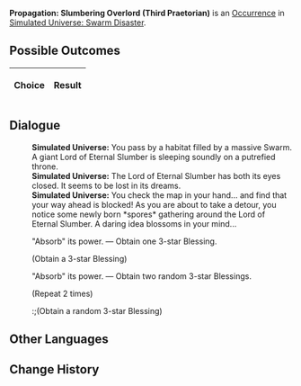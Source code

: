 {{Simulated Universe Event Infobox
|title         = Propagation: Slumbering Overlord (Third Praetorian)
|image         = Random Event 4.png
|type          =
|domains_su    = 
|domains_ext   = 
|domains_swarm = Swarm
|domains_gng   = 
|requirements  =
|prev          = {{tx}}
|next          = {{tx}}
|indexRewards  =
|characters    = 
}}
'''Propagation: Slumbering Overlord (Third Praetorian)''' is an [[Simulated Universe/Occurrence|Occurrence]] in [[Simulated Universe: Swarm Disaster]].

==Possible Outcomes==
{| class="article-table"
!Choice
!Result

|}

<!--
==Gameplay Notes==

-->
==Dialogue==
{{Dialogue Start}}
:'''Simulated Universe:''' You pass by a habitat filled by a massive Swarm. A giant Lord of Eternal Slumber is sleeping soundly on a putrefied throne.
:'''Simulated Universe:''' The Lord of Eternal Slumber has both its eyes closed. It seems to be lost in its dreams.
:'''Simulated Universe:''' You check the map in your hand... and find that your way ahead is blocked! As you are about to take a detour, you notice some newly born *spores* gathering around the Lord of Eternal Slumber. A daring idea blossoms in your mind...
:{{DIcon|Star}} "Absorb" its power. &mdash; Obtain one 3-star Blessing.
:;(Obtain a 3-star Blessing)
:{{DIcon|Star}} "Absorb" its power. &mdash; Obtain two random 3-star Blessings.
:;(Repeat 2 times)
::;(Obtain a random 3-star Blessing)
{{Dialogue End}}

==Other Languages==
{{Other Languages
|en    = Propagation: Slumbering Overlord (Third Praetorian)
|zhs   = 繁育•沉睡领主（三级卫戍）
|zht   = 繁育•沉睡領主（三級衛戍）
|ja    = 繁殖・深眠の領主（三級守備）
|ko    = 번식•깊이 잠든 영주(3급 경비)
|es    = Propagación: Cacique dormido (tercer pretoriano)
|fr    = Le seigneur assoupi de la Propagation (troisième prétorien)
|ru    = Распространение: Повелитель сна (гарнизон ур. 3)
|th    = แพร่พันธุ์: ท่านผู้หลับใหล (กองกำลังระดับ 3)
|vi    = Sinh Sôi - Lãnh Chúa Ngủ Say (Cảnh Vệ Cấp 3)
|de    = Die Ausbreitung: Schlafender Herrscher (Garnisonsstufe 3)
|id    = Propagation: Raja yang Tertidur (Garnisun Tingkat 3)
|pt    = Propagação: Soberano Adormecido (Terceiro Pretoriano)
}}

==Change History==
{{Change History|1.0}}
